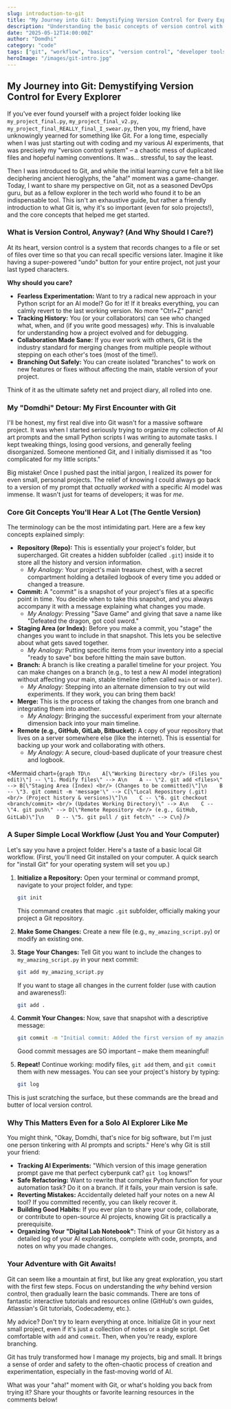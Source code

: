 ```yaml
---
slug: introduction-to-git
title: "My Journey into Git: Demystifying Version Control for Every Explorer"
description: "Understanding the basic concepts of version control with Git and why it's a game-changer, even for solo AI projects."
date: "2025-05-12T14:00:00Z"
author: "Domdhi"
category: "code"
tags: ["git", "workflow", "basics", "version control", "developer tools", "coding fundamentals"]
heroImage: "/images/git-intro.jpg"
---
```


## My Journey into Git: Demystifying Version Control for Every Explorer

If you've ever found yourself with a project folder looking like `my_project_final.py`, `my_project_final_v2.py`, `my_project_final_REALLY_final_I_swear.py`, then you, my friend, have unknowingly yearned for something like Git. For a long time, especially when I was just starting out with coding and my various AI experiments, that was precisely my "version control system" – a chaotic mess of duplicated files and hopeful naming conventions. It was... stressful, to say the least.

Then I was introduced to Git, and while the initial learning curve felt a bit like deciphering ancient hieroglyphs, the "aha!" moment was a game-changer. Today, I want to share my perspective on Git, not as a seasoned DevOps guru, but as a fellow explorer in the tech world who found it to be an indispensable tool. This isn't an exhaustive guide, but rather a friendly introduction to what Git is, why it's so important (even for solo projects!), and the core concepts that helped me get started.

### What is Version Control, Anyway? (And Why Should I Care?)

At its heart, version control is a system that records changes to a file or set of files over time so that you can recall specific versions later. Imagine it like having a super-powered "undo" button for your entire project, not just your last typed characters.

**Why should you care?**

*   **Fearless Experimentation:** Want to try a radical new approach in your Python script for an AI model? Go for it! If it breaks everything, you can calmly revert to the last working version. No more "Ctrl+Z" panic!
*   **Tracking History:** You (or your collaborators) can see who changed what, when, and (if you write good messages) *why*. This is invaluable for understanding how a project evolved and for debugging.
*   **Collaboration Made Sane:** If you ever work with others, Git is the industry standard for merging changes from multiple people without stepping on each other's toes (most of the time!).
*   **Branching Out Safely:** You can create isolated "branches" to work on new features or fixes without affecting the main, stable version of your project.

Think of it as the ultimate safety net and project diary, all rolled into one.

### My "Domdhi" Detour: My First Encounter with Git

I'll be honest, my first real dive into Git wasn't for a massive software project. It was when I started seriously trying to organize my collection of AI art prompts and the small Python scripts I was writing to automate tasks. I kept tweaking things, losing good versions, and generally feeling disorganized. Someone mentioned Git, and I initially dismissed it as "too complicated for my little scripts."

Big mistake! Once I pushed past the initial jargon, I realized its power for even small, personal projects. The relief of knowing I could always go back to a version of my prompt that *actually worked* with a specific AI model was immense. It wasn't just for teams of developers; it was for *me*.

### Core Git Concepts You'll Hear A Lot (The Gentle Version)

The terminology can be the most intimidating part. Here are a few key concepts explained simply:

*   **Repository (Repo):** This is essentially your project's folder, but supercharged. Git creates a hidden subfolder (called `.git`) inside it to store all the history and version information.
    *   *My Analogy:* Your project's main treasure chest, with a secret compartment holding a detailed logbook of every time you added or changed a treasure.
*   **Commit:** A "commit" is a snapshot of your project's files at a specific point in time. You decide when to take this snapshot, and you always accompany it with a message explaining what changes you made.
    *   *My Analogy:* Pressing "Save Game" and giving that save a name like "Defeated the dragon, got cool sword."
*   **Staging Area (or Index):** Before you make a commit, you "stage" the changes you want to include in that snapshot. This lets you be selective about what gets saved together.
    *   *My Analogy:* Putting specific items from your inventory into a special "ready to save" box before hitting the main save button.
*   **Branch:** A branch is like creating a parallel timeline for your project. You can make changes on a branch (e.g., to test a new AI model integration) without affecting your main, stable timeline (often called `main` or `master`).
    *   *My Analogy:* Stepping into an alternate dimension to try out wild experiments. If they work, you can bring them back!
*   **Merge:** This is the process of taking the changes from one branch and integrating them into another.
    *   *My Analogy:* Bringing the successful experiment from your alternate dimension back into your main timeline.
*   **Remote (e.g., GitHub, GitLab, Bitbucket):** A copy of your repository that lives on a server somewhere else (like the internet). This is essential for backing up your work and collaborating with others.
    *   *My Analogy:* A secure, cloud-based duplicate of your treasure chest and logbook.

<Mermaid chart={`graph TD\n    A[\"Working Directory <br/> (Files you edit)\"] -- \"1. Modify files\" --> A\n    A -- \"2. git add <files>\" --> B[\"Staging Area (Index) <br/> (Changes to be committed)\"]\n    B -- \"3. git commit -m 'message'\" --> C[\"Local Repository (.git) <br/> (Project history & versions)\"]\n    C -- \"6. git checkout <branch/commit> <br/> (Updates Working Directory)\" --> A\n    C -- \"4. git push\" --> D[\"Remote Repository <br/> (e.g., GitHub, GitLab)\"]\n    D -- \"5. git pull / git fetch\" --> C\n`} />

### A Super Simple Local Workflow (Just You and Your Computer)

Let's say you have a project folder. Here's a taste of a basic local Git workflow. (First, you'll need Git installed on your computer. A quick search for "install Git" for your operating system will set you up.)

1.  **Initialize a Repository:**
    Open your terminal or command prompt, navigate to your project folder, and type:
    ```bash
    git init
    ```
    This command creates that magic `.git` subfolder, officially making your project a Git repository.

2.  **Make Some Changes:**
    Create a new file (e.g., `my_amazing_script.py`) or modify an existing one.

3.  **Stage Your Changes:**
    Tell Git you want to include the changes to `my_amazing_script.py` in your next commit:
    ```bash
    git add my_amazing_script.py
    ```
    If you want to stage all changes in the current folder (use with caution and awareness!):
    ```bash
    git add .
    ```

4.  **Commit Your Changes:**
    Now, save that snapshot with a descriptive message:
    ```bash
    git commit -m "Initial commit: Added the first version of my amazing script"
    ```
    Good commit messages are SO important – make them meaningful!

5.  **Repeat!**
    Continue working: modify files, `git add` them, and `git commit` them with new messages. You can see your project's history by typing:
    ```bash
    git log
    ```

This is just scratching the surface, but these commands are the bread and butter of local version control.

### Why This Matters Even for a Solo AI Explorer Like Me

You might think, "Okay, Domdhi, that's nice for big software, but I'm just one person tinkering with AI prompts and scripts." Here's why Git is still your friend:

*   **Tracking AI Experiments:** "Which version of this image generation prompt gave me that perfect cyberpunk cat? `git log` knows!"
*   **Safe Refactoring:** Want to rewrite that complex Python function for your automation task? Do it on a branch. If it fails, your main version is safe.
*   **Reverting Mistakes:** Accidentally deleted half your notes on a new AI tool? If you committed recently, you can likely recover it.
*   **Building Good Habits:** If you ever plan to share your code, collaborate, or contribute to open-source AI projects, knowing Git is practically a prerequisite.
*   **Organizing Your "Digital Lab Notebook":** Think of your Git history as a detailed log of your AI explorations, complete with code, prompts, and notes on why you made changes.

### Your Adventure with Git Awaits!

Git can seem like a mountain at first, but like any great exploration, you start with the first few steps. Focus on understanding the *why* behind version control, then gradually learn the basic commands. There are tons of fantastic interactive tutorials and resources online (GitHub's own guides, Atlassian's Git tutorials, Codecademy, etc.).

My advice? Don't try to learn everything at once. Initialize Git in your next small project, even if it's just a collection of notes or a single script. Get comfortable with `add` and `commit`. Then, when you're ready, explore branching.

Git has truly transformed how I manage my projects, big and small. It brings a sense of order and safety to the often-chaotic process of creation and experimentation, especially in the fast-moving world of AI.

What was your "aha!" moment with Git, or what's holding you back from trying it? Share your thoughts or favorite learning resources in the comments below! 